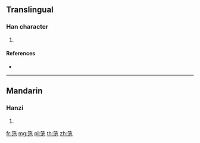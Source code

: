 {{character info/new}}
==Translingual==

===Han character===
{{Han char|rn=118|rad=竹|as=06|sn=12|four=|canj=HEPD}}

# {{defn|Han|sort=竹06}}

====References====
* {{Han ref|kx=0882.110|dkj=25979|hdz=52970.070|uh=7B42|ud=31554}}

----

==Mandarin==

===Hanzi===
{{cmn-hanzi|pin=[[chí]] ([[chi2]])|wg=ch'ih<sup>2</sup>}}

# {{defn|lang=cmn|sort=竹06}}

[[fr:筂]]
[[mg:筂]]
[[pl:筂]]
[[th:筂]]
[[zh:筂]]